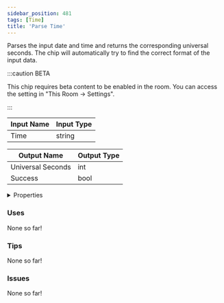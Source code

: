 ```yaml
---
sidebar_position: 481
tags: [Time]
title: 'Parse Time'
---
```


Parses the input date and time and returns the corresponding universal seconds. The chip will automatically try to find the correct format of the input data.

:::caution BETA

This chip requires beta content to be enabled in the room. You can access the setting in "This Room -> Settings".

:::

<DocusaurusSvg />

| Input Name | Input Type |
|-----------|-----------|
| Time | string |

| Output Name | Output Type |
|-----------|-----------|
| Universal Seconds | int |
| Success | bool |


<details>
  <summary>Properties</summary>
  <div>
    <div>
    <table>
      <thead>
        <tr>
          <th>Is beta required?</th>
          <th>Yes</th>
        </tr>
        <tr>
          <th>Is this chip a trolling risk?</th>
          <th>No</th>
        </tr>
        <tr>
          <th>Is this chip a role assignment risk?</th>
          <th>No</th>
        </tr>
        <tr>
          <th>Chip UUID</th>
          <th>836b64ad-0fd2-4936-bc1f-d25098df8b1d</th>
        </tr>
        <tr>
          <th>Room availability</th>
          <th>Available everywhere</th>
        </tr>
      </thead>
    </table>
    </div>
  </div>
</details>

### Uses

None so far!

### Tips

None so far!

### Issues

None so far!